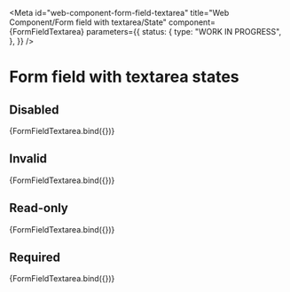 <!-- @license CC0-1.0 -->


<Meta
  id="web-component-form-field-textarea"
  title="Web Component/Form field with textarea/State"
  component={FormFieldTextarea}
  parameters={{
    status: {
      type: "WORK IN PROGRESS",
    },
  }}
/>

# Form field with textarea states

## Disabled

<Canvas>
  <Story
    name="Disabled"
    args={{
      ...exampleArgs,
      disabled: true,
    }}
  >
    {FormFieldTextarea.bind({})}
  </Story>
</Canvas>

## Invalid

<Canvas>
  <Story
    name="Invalid"
    args={{
      ...exampleArgs,
      invalid: true,
      value: "Lorum Ipsum",
    }}
  >
    {FormFieldTextarea.bind({})}
  </Story>
</Canvas>

## Read-only

<Canvas>
  <Story
    name="Read-only"
    args={{
      ...exampleArgs,
      readOnly: true,
      value: "Lorum Ipsum",
    }}
  >
    {FormFieldTextarea.bind({})}
  </Story>
</Canvas>

## Required

<Canvas>
  <Story
    name="Required"
    args={{
      ...exampleArgs,
      required: true,
    }}
  >
    {FormFieldTextarea.bind({})}
  </Story>
</Canvas>
